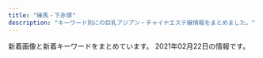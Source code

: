 ```yaml
---
title: "練馬・下赤塚"
description: "キーワード別にの巨乳アジアン・チャイナエステ嬢情報をまとめました。"
---
```


新着画像と新着キーワードをまとめています。
2021年02月22日の情報です。

<DmmAffiliateIns />
<KeywordTable
  shops={
    [
    {
        "url": "https://salasa.tokyo/",
        "name": "\u3064\u307c\u307f",
        "station": "\u7df4\u99ac\u99c5\u897f\u53e3",
        "keywords": {},
        "img_links": []
    },
    {
        "img_links": [
            "http://c-sakura.work/img/ami1.jpg",
            "http://c-sakura.work/img/yuri1.jpg",
            "http://c-sakura.work/images/interior_t.jpg",
            "http://c-sakura.work/images/int1.png",
            "http://c-sakura.work/images/tel.jpg",
            "http://c-sakura.work/images/1.jpg",
            "http://c-sakura.work/images/mobile.jpg",
            "http://c-sakura.work/images/sys1.png",
            "http://c-sakura.work/images/3.jpg",
            "http://c-sakura.work/images/head.jpg",
            "http://c-sakura.work/images/info.png",
            "http://c-sakura.work/images/2.jpg",
            "http://c-sakura.work/images/news.png",
            "http://c-sakura.work/images/staff_t.jpg",
            "http://c-sakura.work/img/yuyu1.jpg",
            "http://c-sakura.work/images/int2.png",
            "http://c-sakura.work/images/sisu.png"
        ],
        "name": "\u9577\u4e45*\u3061\u3087\u3046\u304d\u3085\u3046",
        "url": "http://c-sakura.work/",
        "station": "\u4e0b\u8d64\u585a\u99c5\u5317\u53e3",
        "keywords": {}
    },
    {
        "keywords": {},
        "station": "\u4e2d\u6751\u6a4b\u99c5\u5357\u53e3",
        "url": "http://www.es-yas.click/",
        "img_links": [
            "http://www.es-yas.click/images/mobile.jpg",
            "http://www.es-yas.click/images/2.jpg",
            "http://www.es-yas.click/images/3.jpg",
            "http://www.es-yas.click/img/sayuri1.jpg",
            "http://www.es-yas.click/images/int2.png",
            "http://www.es-yas.click/img/aya1.jpg",
            "http://www.es-yas.click/images/sys1.png",
            "http://www.es-yas.click/images/sys2.png",
            "http://www.es-yas.click/images/int1.png",
            "http://www.es-yas.click/images/interior_t.jpg",
            "http://www.es-yas.click/images/news.jpg",
            "http://www.es-yas.click/images/s1.png",
            "http://www.es-yas.click/images/tel.jpg",
            "http://www.es-yas.click/images/1.jpg",
            "http://www.es-yas.click/img/risa1.jpg",
            "http://www.es-yas.click/images/ac1.png",
            "http://www.es-yas.click/images/staff_t.jpg",
            "http://www.es-yas.click/images/sirase.jpg",
            "http://www.es-yas.click/images/info.png",
            "http://www.es-yas.click/images/newface.png",
            "http://www.es-yas.click/images/head.jpg"
        ],
        "name": "\u30b9\u30a6\u30a3\u30fc\u30c8"
    },
    {
        "img_links": [
            "http://www.seoul.esjp.info/img/nav-006.png",
            "http://www.seoul.esjp.info/img/change-002.png",
            "http://www.seoul.esjp.info/files/013.jpg",
            "http://www.seoul.esjp.info/files/007.jpg",
            "http://www.seoul.esjp.info/img/change-001.png",
            "http://www.seoul.esjp.info/files/005.jpg",
            "http://www.seoul.esjp.info/img/change-003.png",
            "http://www.seoul.esjp.info/files/004.jpg",
            "http://www.seoul.esjp.info/files/010.jpg",
            "http://www.seoul.esjp.info/files/012.jpg",
            "http://www.seoul.esjp.info/img/main-top01.png",
            "http://www.seoul.esjp.info/files/003.jpg",
            "http://www.seoul.esjp.info/img/recuit.png",
            "http://www.seoul.esjp.info/img/head.png",
            "http://www.seoul.esjp.info/img/change-005.png",
            "http://www.seoul.esjp.info/img/nav-004.png",
            "http://www.seoul.esjp.info/img/nav-002.png",
            "http://www.seoul.esjp.info/img/change-006.png",
            "http://www.seoul.esjp.info/files/015.jpg",
            "http://www.seoul.esjp.info/img/main-top03.png",
            "http://www.seoul.esjp.info/files/008.jpg",
            "http://www.seoul.esjp.info/img/nav-003.png",
            "http://www.seoul.esjp.info/img/nav-005.png",
            "http://www.seoul.esjp.info/img/nav-001.png",
            "http://www.seoul.esjp.info/files/011.jpg",
            "http://www.seoul.esjp.info/img/foot.png",
            "http://www.seoul.esjp.info/files/006.jpg",
            "http://www.seoul.esjp.info/img/change-004.png",
            "http://www.seoul.esjp.info/files/001.jpg"
        ],
        "station": "\u7df4\u99ac\u99c5\u897f\u53e3",
        "url": "http://www.seoul.esjp.info/",
        "keywords": {
            "86": 3,
            "D": 4,
            "87": 1
        },
        "name": "\u7652\u3057\u306e\u90e8\u5c4b"
    },
    {
        "keywords": {},
        "url": "http://www.es-kou.link/",
        "station": "\u4e0b\u8d64\u585a\u99c5\u5317\u53e3",
        "img_links": [
            "http://www.es-kou.link/images/info.png",
            "http://www.es-kou.link/images/head.jpg",
            "http://www.es-kou.link/images/staff_t.jpg",
            "http://www.es-kou.link/images/sys1.jpg",
            "http://www.es-kou.link/images/int2.png",
            "http://www.es-kou.link/images/1.jpg",
            "http://www.es-kou.link/images/news.jpg",
            "http://www.es-kou.link/images/interior_t.jpg",
            "http://www.es-kou.link/images/b1.jpg",
            "http://www.es-kou.link/images/sys3.png",
            "http://www.es-kou.link/images/s1.png",
            "http://www.es-kou.link/img/nana1.jpg",
            "http://www.es-kou.link/images/sys2.jpg",
            "http://www.es-kou.link/images/2.jpg",
            "http://www.es-kou.link/images/b2.jpg",
            "http://www.es-kou.link/img/mimi1.jpg",
            "http://www.es-kou.link/images/3.jpg",
            "http://www.es-kou.link/img/satomi1.jpg",
            "http://www.es-kou.link/images/mobile.jpg",
            "http://www.es-kou.link/images/int1.png"
        ],
        "name": "\u7d05\u6708"
    },
    {
        "station": "\u4e0b\u8d64\u585a\u99c5\u5317\u53e3",
        "keywords": {},
        "url": "http://www.hanaest.net/",
        "img_links": [
            "http://www.hanaest.net/up/uploads/20171005214644212.jpg",
            "http://www.hanaest.net/images/s2.jpg",
            "http://www.hanaest.net/images/ttl_price.png",
            "http://www.hanaest.net/up/uploads/20170621202142mimi.jpg",
            "http://www.hanaest.net/images/qj.png",
            "http://www.hanaest.net/images/ttl_qj.png",
            "http://www.hanaest.net/up/uploads/20171017081729nana.jpg",
            "http://www.hanaest.net/up/uploads/20161009222712tomo.jpg",
            "http://www.hanaest.net/images/ttl_staff.png",
            "http://www.hanaest.net/images/r2.jpg",
            "http://www.hanaest.net/images/header_bg.png",
            "http://www.hanaest.net/images/news.png",
            "http://www.hanaest.net/up/uploads/20161128220158nao.jpg",
            "http://www.hanaest.net/images/r1.jpg"
        ],
        "name": "\u83ef\uff5e\u306f\u306a\uff5e"
    },
    {
        "img_links": [
            "http://amaen.rankuens.com/css/nav/nav06.png",
            "http://amaen.rankuens.com/css/nav/nav04.png",
            "http://amaen.rankuens.com/css/right.png",
            "http://amaen.rankuens.com/css/staff/staff-004.jpg",
            "http://amaen.rankuens.com/css/top02.jpg",
            "http://amaen.rankuens.com/css/staff/staff-003.jpg",
            "http://amaen.rankuens.com/css/nav/nav03.png",
            "http://amaen.rankuens.com/css/nav/nav02.png",
            "http://amaen.rankuens.com/css/staff/staff-02.jpg",
            "http://amaen.rankuens.com/css/nav/nav05.png",
            "http://amaen.rankuens.com/css/top01.jpg",
            "http://amaen.rankuens.com/css/staff/naiyo02.png",
            "http://amaen.rankuens.com/css/top04.jpg",
            "http://amaen.rankuens.com/css/head.jpg",
            "http://amaen.rankuens.com/css/left.png",
            "http://amaen.rankuens.com/css/staff/naiyo01.png",
            "http://amaen.rankuens.com/css/staff/staff-01.jpg",
            "http://amaen.rankuens.com/css/nav/nav01.png"
        ],
        "station": "\u7df4\u99ac\u99c5",
        "name": "\u7518\u3048\u3093\u574a",
        "url": "http://amaen.rankuens.com/",
        "keywords": {
            "C": 1,
            "89": 3,
            "D": 1,
            "87": 1
        }
    },
    {
        "keywords": {},
        "url": "http://sh-dafei.work/",
        "name": "\u5927\u5983",
        "station": "\u7df4\u99ac\u99c5\u897f\u53e3",
        "img_links": [
            "http://sh-dafei.work/uploads/181214/1-1Q214154222511.jpg",
            "http://sh-dafei.work/templets/default/pc/picture/s_news.png",
            "http://sh-dafei.work/uploads/181206/1-1Q206125154224.jpg",
            "http://sh-dafei.work/templets/default/pc/picture/staffs.png",
            "http://sh-dafei.work/uploads/171031/1-1G0311G344914.jpg",
            "http://sh-dafei.work/uploads/190924/1-1Z924151334121.jpg",
            "http://sh-dafei.work/uploads/200612/1-200612154534W8.jpg",
            "http://sh-dafei.work/uploads/181206/1-1Q2061249563O.jpg",
            "http://sh-dafei.work/uploads/171031/1-1G0311G4095M.jpg",
            "http://sh-dafei.work/uploads/181206/1-1Q2061253211D.jpg",
            "http://sh-dafei.work/templets/default/pc/picture/end1.jpg",
            "http://sh-dafei.work/uploads/171031/1-1G0311G531445.jpg",
            "http://sh-dafei.work/uploads/190329/1-1Z329151011c7.jpg",
            "http://sh-dafei.work/uploads/181206/1-1Q2061250494E.jpg",
            "http://sh-dafei.work/uploads/201002/1-201002144Z11V.jpg",
            "http://sh-dafei.work/uploads/191115/1-191115132040J2.jpg",
            "http://sh-dafei.work/uploads/200117/1-20011G614144B.jpg",
            "http://sh-dafei.work/uploads/180612/1-1P6121601061c.jpg",
            "http://sh-dafei.work/templets/default/pc/picture/s_staff.png",
            "http://sh-dafei.work/uploads/181207/1-1Q20G35320X0.png",
            "http://sh-dafei.work/uploads/210219/1-210219105500300.jpg",
            "http://sh-dafei.work/uploads/190809/1-1ZP9125I01S.jpg",
            "http://sh-dafei.work/uploads/171031/1-1G0311G505933.jpg",
            "http://sh-dafei.work/uploads/190301/1-1Z30116320A41.jpg",
            "http://sh-dafei.work/uploads/201113/1-20111314213cQ.jpg",
            "http://sh-dafei.work/uploads/171031/1-1G0311G556445.jpg",
            "http://sh-dafei.work/uploads/190130/1-1Z130162635508.jpg",
            "http://sh-dafei.work/uploads/181207/1-1Q20G40K63R.jpg",
            "http://sh-dafei.work/templets/default/pc/picture/face.png",
            "http://sh-dafei.work/templets/default/pc/picture/s_pick.png",
            "http://sh-dafei.work/uploads/allimg/180612/1-1P612160305350.jpg",
            "http://sh-dafei.work/uploads/180227/1-1P22G40S5448.jpg",
            "http://sh-dafei.work/uploads/180612/1-1P612160029349.jpg"
        ]
    },
    {
        "keywords": {
            "88": 4,
            "85": 8,
            "D": 12
        },
        "name": "\u30b7\u30a8\u30b9\u30bf",
        "img_links": [
            "http://siesta.ests.jp/photos/sites/39/2021/01/2021011116333493.jpg",
            "http://siesta.ests.jp/images/pick.jpg",
            "http://siesta.ests.jp/images/news.jpg",
            "http://siesta.ests.jp/images/info.jpg",
            "http://siesta.ests.jp/images/s-recriut.jpg",
            "http://siesta.ests.jp/photos/sites/39/2021/01/2021011116333321.jpg",
            "http://siesta.ests.jp/images/s-staff.jpg",
            "http://siesta.ests.jp/images/mobile1.jpg",
            "http://siesta.ests.jp/images/acc3.jpg",
            "http://siesta.ests.jp/images/acc4.jpg",
            "http://siesta.ests.jp/images/acc2.jpg",
            "http://siesta.ests.jp/images/mobile.jpg",
            "http://siesta.ests.jp/photos/sites/39/2021/01/2021011116333298.jpg",
            "http://siesta.ests.jp/images/acc1.jpg",
            "http://siesta.ests.jp/images/top.png"
        ],
        "url": "http://siesta.ests.jp/",
        "station": "\u5927\u6cc9\u5b66\u5712\u99c5\u5317\u53e3"
    },
    {
        "station": "\u7df4\u99ac\u99c5\u5317\u53e3",
        "img_links": [
            "http://moonlove.est-u.com/images/s1.jpg",
            "http://moonlove.est-u.com/images/s5.jpg",
            "http://moonlove.est-u.com/staff/sakura.jpg",
            "http://moonlove.est-u.com/images/index_14.jpg",
            "http://moonlove.est-u.com/images/icon_000.jpg",
            "http://moonlove.est-u.com/images/index_05.jpg",
            "http://moonlove.est-u.com/images/s6.jpg",
            "http://moonlove.est-u.com/images/index_12.jpg",
            "http://moonlove.est-u.com/images/index3_06.jpg",
            "http://moonlove.est-u.com/images/index1_06.jpg",
            "http://moonlove.est-u.com/images/index_13.jpg",
            "http://moonlove.est-u.com/images/index_08.jpg",
            "http://moonlove.est-u.com/images/index_17.jpg",
            "http://moonlove.est-u.com/staff/ayumi.jpg",
            "http://moonlove.est-u.com/images/index_16.jpg",
            "http://moonlove.est-u.com/images/index_15.jpg",
            "http://moonlove.est-u.com/staff/miki.jpg",
            "http://moonlove.est-u.com/images/s8.jpg",
            "http://moonlove.est-u.com/images/s3.jpg",
            "http://moonlove.est-u.com/images/index2_06.jpg",
            "http://moonlove.est-u.com/images/index_10.jpg",
            "http://moonlove.est-u.com/images/index_02.jpg",
            "http://moonlove.est-u.com/images/staff_09.jpg",
            "http://moonlove.est-u.com/images/index_04.jpg",
            "http://moonlove.est-u.com/images/index_07.jpg",
            "http://moonlove.est-u.com/images/index_19.jpg",
            "http://moonlove.est-u.com/staff/kaori.jpg",
            "http://moonlove.est-u.com/staff/nami.jpg",
            "http://moonlove.est-u.com/images/s4.jpg"
        ],
        "name": "\u6708\u306e\u604b",
        "url": "http://moonlove.est-u.com/",
        "keywords": {
            "C": 7
        }
    },
    {
        "img_links": [
            "http://www.relaxes.info/up/uploads/20201028211704mm.jpg",
            "http://www.relaxes.info/images/info.jpg",
            "http://www.relaxes.info/images/ttl_qj.png",
            "http://www.relaxes.info/images/rec.png",
            "http://www.relaxes.info/images/ttl_staff.png",
            "http://www.relaxes.info/images/header_bg.png",
            "http://www.relaxes.info/images/t1.png",
            "http://www.relaxes.info/images/s1.png",
            "http://www.relaxes.info/images/ttl_price.png",
            "http://www.relaxes.info/images/t2.png",
            "http://www.relaxes.info/up/uploads/20180315212810me.jpg",
            "http://www.relaxes.info/images/price.jpg",
            "http://www.relaxes.info/up/uploads/2017071800271212.jpg"
        ],
        "name": "\u8776",
        "station": "\u4e0a\u677f\u6a4b\u99c5\u5317\u53e3",
        "url": "http://www.relaxes.info/",
        "keywords": {}
    },
    {
        "station": "\u7df4\u99ac\u99c5",
        "url": "http://koukoku.xyz/garden/",
        "keywords": {
            "87": 1,
            "F": 1,
            "E": 1,
            "85": 1,
            "C": 1,
            "D": 3,
            "92": 2,
            "89": 2
        },
        "img_links": [
            "http://koukoku.xyz/garden/css/staff/staff05.jpg",
            "http://koukoku.xyz/garden/css/staff05.jpg",
            "http://koukoku.xyz/garden/css/staff/staff002.jpg",
            "http://koukoku.xyz/garden/css/staff06.jpg",
            "http://koukoku.xyz/garden/css/nav/nav02.png",
            "http://koukoku.xyz/garden/css/nav/nav05.png",
            "http://koukoku.xyz/garden/css/top01.jpg",
            "http://koukoku.xyz/garden/css/nav/nav06.png",
            "http://koukoku.xyz/garden/css/staff/staff06.jpg",
            "http://koukoku.xyz/garden/css/staff/staff004.jpg",
            "http://koukoku.xyz/garden/css/staff/staff003.jpg",
            "http://koukoku.xyz/garden/css/tel.png",
            "http://koukoku.xyz/garden/css/top04.jpg",
            "http://koukoku.xyz/garden/css/nav/nav03.png",
            "http://koukoku.xyz/garden/css/nav/nav04.png",
            "http://koukoku.xyz/garden/css/nav/nav01.png",
            "http://koukoku.xyz/garden/css/staff/staff05-b.jpg",
            "http://koukoku.xyz/garden/css/staff/staff001.jpg",
            "http://koukoku.xyz/garden/css/right.jpg",
            "http://koukoku.xyz/garden/css/staff001.jpg",
            "http://koukoku.xyz/garden/css/staff0002.jpg",
            "http://koukoku.xyz/garden/css/left.jpg"
        ],
        "name": "\u591c\u306e\u30ac\u30fc\u30c7\u30f3"
    },
    {
        "keywords": {
            "\u4e73": 4
        },
        "img_links": [
            "http://giuytor.xyz/webstyle/line5.png",
            "http://giuytor.xyz/uploads/201027/1-20102G24601461.jpg",
            "http://giuytor.xyz/uploads/201210/1-2012101602095L.jpg",
            "http://giuytor.xyz/uploads/201027/1-20102G24336356.jpg",
            "http://giuytor.xyz/webstyle/mobile_02.png",
            "http://giuytor.xyz/webstyle/line3.png",
            "http://giuytor.xyz/webstyle/sign(2).png",
            "http://giuytor.xyz/webstyle/call.jpg",
            "http://giuytor.xyz/webstyle/line6.png",
            "http://giuytor.xyz/webstyle/line4.png",
            "http://giuytor.xyz/uploads/201026/1-201026164952248.jpg",
            "http://giuytor.xyz/uploads/201112/1-20111210002S57.jpg",
            "http://giuytor.xyz/webstyle/sign(1).png",
            "http://giuytor.xyz/webstyle/line1.png",
            "http://giuytor.xyz/uploads/201027/1-20102G24525a5.jpg",
            "http://giuytor.xyz/uploads/201027/1-20102G2423W16.jpg",
            "http://giuytor.xyz/uploads/201210/1-201210163253163.jpg",
            "http://giuytor.xyz/webstyle/call(1).jpg",
            "http://giuytor.xyz/webstyle/mobile_01.png",
            "http://giuytor.xyz/webstyle/line2.png",
            "http://giuytor.xyz/webstyle/notice.png",
            "http://giuytor.xyz/uploads/201026/1-2010261A21I03.jpg",
            "http://giuytor.xyz/uploads/201027/1-20102G24150649.jpg",
            "http://giuytor.xyz/uploads/201030/1-201030101635910.jpg",
            "http://giuytor.xyz/uploads/201027/1-20102G24422144.jpg",
            "http://giuytor.xyz/uploads/201026/1-2010261A409633.jpg",
            "http://giuytor.xyz/webstyle/sign.png"
        ],
        "name": "\u30d0\u30d3",
        "url": "http://giuytor.xyz/",
        "station": "\u7df4\u99ac\u99c5A1\u51fa\u53e3"
    },
    {
        "station": "\u7df4\u99ac\u99c5\u5357\u53e3",
        "name": "ROSE",
        "keywords": {
            "C": 8
        },
        "url": "http://www.nerima-rose.com/",
        "img_links": [
            "http://www.nerima-rose.com/images/index-rosa_04.jpg",
            "http://www.nerima-rose.com/cgi-bin/topics/img/16-1.jpg",
            "http://www.nerima-rose.com/images/staff/17/2/nana.png",
            "http://www.nerima-rose.com/images/aroma/r2.jpg",
            "http://www.nerima-rose.com/images/rosa-pindao_07.jpg",
            "http://www.nerima-rose.com/images/rosa-pindao_09.jpg",
            "http://www.nerima-rose.com/images/aroma/r1.jpg",
            "http://www.nerima-rose.com/images/staff/16/misaki2.jpg",
            "http://www.nerima-rose.com/images/staff/17/2/kina.jpg",
            "http://www.nerima-rose.com/images/staff/16/aya2.jpg",
            "http://www.nerima-rose.com/images/staff/17/2/ena.jpg",
            "http://www.nerima-rose.com/images/nav/nav-rec.jpg",
            "http://www.nerima-rose.com/images/images/sys2018_06.jpg",
            "http://www.nerima-rose.com/images/nav/nav-acc.jpg",
            "http://www.nerima-rose.com/images/shop/h1.jpg",
            "http://www.nerima-rose.com/images/shop/4/s1.jpg",
            "http://www.nerima-rose.com/images/shop/11.jpg",
            "http://www.nerima-rose.com/images/shop/3/sh1.jpg",
            "http://www.nerima-rose.com/images/staff/16/kaori2.jpg",
            "http://www.nerima-rose.com/images/rosa-sys_09a.jpg",
            "http://www.nerima-rose.com/images/index-rosa_02.jpg",
            "http://www.nerima-rose.com/images/index-rosa_09.jpg",
            "http://www.nerima-rose.com/images/images/sys2018_03.jpg",
            "http://www.nerima-rose.com/images/rosa-sys_04.jpg",
            "http://www.nerima-rose.com/images/aroma/r3.jpg",
            "http://www.nerima-rose.com/images/staff/17/riri.jpg",
            "http://www.nerima-rose.com/images/sys3.jpg"
        ]
    },
    {
        "url": "http://ponfu-massage.work/",
        "station": "\u7df4\u99ac\u99c5\u897f\u53e3",
        "keywords": {
            "84": 1,
            "88": 4,
            "C": 22,
            "89": 1,
            "85": 3,
            "E": 1,
            "87": 4,
            "D": 10,
            "F": 1
        },
        "name": "\u30dd\u30f3\u30d5\u30fc",
        "img_links": [
            "http://ponfu-massage.work/img/s40.jpg",
            "http://ponfu-massage.work/img/s41.jpg",
            "http://ponfu-massage.work/img/st18.jpg",
            "http://ponfu-massage.work/img/sta38.jpg",
            "http://ponfu-massage.work/img/st41.jpg",
            "http://ponfu-massage.work/img/s39.jpg",
            "http://ponfu-massage.work/img/sta43.jpg",
            "http://ponfu-massage.work/img/acc2.jpg",
            "http://ponfu-massage.work/img/sta45.jpg",
            "http://ponfu-massage.work/img/st43.jpg",
            "http://ponfu-massage.work/img/acc8.jpg",
            "http://ponfu-massage.work/img/s42.jpg",
            "http://ponfu-massage.work/img/s43.jpg",
            "http://ponfu-massage.work/img/acc7.jpg",
            "http://ponfu-massage.work/img/sta35.jpg",
            "http://ponfu-massage.work/img/sta28.jpg",
            "http://ponfu-massage.work/img/s38.jpg",
            "http://ponfu-massage.work/img/acc5.jpg",
            "http://ponfu-massage.work/img/sta37.jpg",
            "http://ponfu-massage.work/img/botton.jpg",
            "http://ponfu-massage.work/img/sta41.jpg",
            "http://ponfu-massage.work/img/sta44.jpg",
            "http://ponfu-massage.work/img/s44.jpg",
            "http://ponfu-massage.work/img/st30.jpg",
            "http://ponfu-massage.work/img/acc6.jpg",
            "http://ponfu-massage.work/img/st45.jpg",
            "http://ponfu-massage.work/img/sta30.jpg",
            "http://ponfu-massage.work/img/campian.jpg",
            "http://ponfu-massage.work/img/st37.jpg",
            "http://ponfu-massage.work/img/st44.jpg",
            "http://ponfu-massage.work/img/st39.jpg",
            "http://ponfu-massage.work/img/sta40.jpg",
            "http://ponfu-massage.work/img/acc3.jpg",
            "http://ponfu-massage.work/img/acc10.jpg",
            "http://ponfu-massage.work/img/st38.jpg",
            "http://ponfu-massage.work/img/acc1.jpg",
            "http://ponfu-massage.work/img/sta42.jpg",
            "http://ponfu-massage.work/img/acc4.jpg",
            "http://ponfu-massage.work/img/st28.jpg",
            "http://ponfu-massage.work/img/st35.jpg",
            "http://ponfu-massage.work/img/s37.jpg",
            "http://ponfu-massage.work/img/s45.jpg",
            "http://ponfu-massage.work/img/st40.jpg",
            "http://ponfu-massage.work/img/acc9.jpg",
            "http://ponfu-massage.work/img/sta39.jpg",
            "http://ponfu-massage.work/img/s30.jpg",
            "http://ponfu-massage.work/img/st42.jpg"
        ]
    },
    {
        "img_links": [
            "http://binrou.net/i/img/st115.jpg",
            "http://binrou.net/i/img/sta100.jpg",
            "http://binrou.net/i/img/sta97.jpg",
            "http://binrou.net/img/st111.jpg",
            "http://binrou.net/img/s111.jpg",
            "http://binrou.net/i/img/st111.jpg",
            "http://binrou.net/i/img/sta112.jpg",
            "http://binrou.net/img/s114.jpg",
            "http://binrou.net/img/s118.jpg",
            "http://binrou.net/img/st115.jpg",
            "http://binrou.net/img/sta117.jpg",
            "http://binrou.net/img/sta109.jpg",
            "http://binrou.net/img/botton.jpg",
            "http://binrou.net/img/sta115.jpg",
            "http://binrou.net/i/img/sta80.jpg",
            "http://binrou.net/i/img/r2.jpg",
            "http://binrou.net/img/fla.jpg",
            "http://binrou.net/img/mo.png",
            "http://binrou.net/img/sta111.jpg",
            "http://binrou.net/i/img/sta105.jpg",
            "http://binrou.net/img/acc.jpg",
            "http://binrou.net/i/img/sta114.jpg",
            "http://binrou.net/i/img/sta108.jpg",
            "http://binrou.net/i/img/r3.jpg",
            "http://binrou.net/img/st118.jpg",
            "http://binrou.net/img/sta118.jpg",
            "http://binrou.net/i/img/sta116.jpg",
            "http://binrou.net/img/sta116.jpg",
            "http://binrou.net/i/img/sta115.jpg",
            "http://binrou.net/i/img/sta98.jpg",
            "http://binrou.net/img/s117.jpg",
            "http://binrou.net/i/img/r4.jpg",
            "http://binrou.net/i/img/sta88.jpg",
            "http://binrou.net/img/s115.jpg",
            "http://binrou.net/img/sta108.jpg",
            "http://binrou.net/i/img/sta104.jpg",
            "http://binrou.net/i/img/r1.jpg",
            "http://binrou.net/img/st117.jpg",
            "http://binrou.net/i/img/sta92.jpg",
            "http://binrou.net/i/img/sta94.jpg",
            "http://binrou.net/i/img/sta117.jpg",
            "http://binrou.net/img/s116.jpg",
            "http://binrou.net/i/img/sta111.jpg",
            "http://binrou.net/img/st109.jpg",
            "http://binrou.net/img/st108.jpg",
            "http://binrou.net/img/st112.jpg",
            "http://binrou.net/i/img/sta118.jpg",
            "http://binrou.net/i/img/sta89.jpg",
            "http://binrou.net/i/img/acc.jpg",
            "http://binrou.net/img/st114.jpg",
            "http://binrou.net/img/st116.jpg",
            "http://binrou.net/img/s112.jpg",
            "http://binrou.net/img/sta114.jpg",
            "http://binrou.net/img/s108.jpg",
            "http://binrou.net/i/img/sta109.jpg",
            "http://binrou.net/img/pickup20.jpg",
            "http://binrou.net/img/sta112.jpg"
        ],
        "keywords": {
            "C": 17,
            "87": 4,
            "88": 1,
            "89": 2,
            "E": 6,
            "86": 3,
            "F": 2,
            "D": 1
        },
        "station": "\u7df4\u99ac\u99c5\u897f\u53e3",
        "url": "http://binrou.net/",
        "name": "\u30ad\u30e9\u30ad\u30e9"
    },
    {
        "url": "http://www.kawaii.mensest.com/",
        "keywords": {
            "87": 4,
            "D": 4
        },
        "img_links": [
            "http://www.kawaii.mensest.com/images/btn2.png",
            "http://www.kawaii.mensest.com/images/icon_staff.png",
            "http://www.kawaii.mensest.com/images/icon_concept.png",
            "http://www.kawaii.mensest.com/common/images/photo01.jpg",
            "http://www.kawaii.mensest.com/files/010.jpg",
            "http://www.kawaii.mensest.com/images/icon_top.png",
            "http://www.kawaii.mensest.com/images/icon_info.png",
            "http://www.kawaii.mensest.com/files/012.jpg",
            "http://www.kawaii.mensest.com/common/images/photo03.jpg",
            "http://www.kawaii.mensest.com/files/011.jpg",
            "http://www.kawaii.mensest.com/images/icon_tel.png",
            "http://www.kawaii.mensest.com/files/009.jpg",
            "http://www.kawaii.mensest.com/images/mainImg_sub.jpg",
            "http://www.kawaii.mensest.com/images/end-info.png",
            "http://www.kawaii.mensest.com/common/images/photo02.jpg"
        ],
        "station": "\u7df4\u99ac\u99c5\u4e2d\u592e\u53e3",
        "name": "Kawaii\u604b\u4eba"
    },
    {
        "url": "https://1270791003.wixsite.com/mysite/",
        "img_links": [
            "https://static.wixstatic.com/media/73ea4e_4f276738c0354f93b87840e2d55be62b~mv2.png",
            "https://static.wixstatic.com/media/73ea4e_73ca4971bac34776a53c8b09526abe0d~mv2.jpg",
            "https://static.wixstatic.com/media/56292f_3dc196c69ac04338b46a28f7dc0f4df2.jpg",
            "https://static.wixstatic.com/media/56292f_4d626237c2cd4806b0251dae4554758e.jpg"
        ],
        "station": "\u65b0\u685c\u53f0\u99c5",
        "keywords": {},
        "name": "\u697d\u3005"
    },
    {
        "url": "http://midori-massage.work/",
        "keywords": {
            "F": 2,
            "87": 5,
            "E": 5,
            "89": 1,
            "C": 16,
            "D": 2,
            "88": 3
        },
        "img_links": [
            "http://midori-massage.work/img/ss46.jpg",
            "http://midori-massage.work/img/ss51.jpg",
            "http://midori-massage.work/img/s49.png",
            "http://midori-massage.work/img/ss34.jpg",
            "http://midori-massage.work/img/ss32.jpg",
            "http://midori-massage.work/img/s52.png",
            "http://midori-massage.work/img/s53.png",
            "http://midori-massage.work/img/ss6.jpg",
            "http://midori-massage.work/img/ss23.jpg",
            "http://midori-massage.work/img/ss38.jpg",
            "http://midori-massage.work/img/ss57.jpg",
            "http://midori-massage.work/img/ss30.jpg",
            "http://midori-massage.work/img/ss55.jpg",
            "http://midori-massage.work/img/st53.jpg",
            "http://midori-massage.work/img/ss1.jpg",
            "http://midori-massage.work/img/ss25.jpg",
            "http://midori-massage.work/img/ss33.jpg",
            "http://midori-massage.work/img/ss18.jpg",
            "http://midori-massage.work/img/ss5.jpg",
            "http://midori-massage.work/img/ss54.jpg",
            "http://midori-massage.work/img/ss15.jpg",
            "http://midori-massage.work/img/st54.jpg",
            "http://midori-massage.work/img/botton.jpg",
            "http://midori-massage.work/img/st55.jpg",
            "http://midori-massage.work/img/ss48.jpg",
            "http://midori-massage.work/img/ss56.jpg",
            "http://midori-massage.work/img/st50.jpg",
            "http://midori-massage.work/img/ss49.jpg",
            "http://midori-massage.work/img/ss52.jpg",
            "http://midori-massage.work/img/ss10.jpg",
            "http://midori-massage.work/img/mo.png",
            "http://midori-massage.work/img/ss50.jpg",
            "http://midori-massage.work/img/ss4.jpg",
            "http://midori-massage.work/img/ss20.jpg",
            "http://midori-massage.work/img/ss16.jpg",
            "http://midori-massage.work/img/ss44.jpg",
            "http://midori-massage.work/img/ss13.jpg",
            "http://midori-massage.work/img/ss9.jpg",
            "http://midori-massage.work/img/ss12.jpg",
            "http://midori-massage.work/img/s55.png",
            "http://midori-massage.work/img/ss45.jpg",
            "http://midori-massage.work/img/s56.png",
            "http://midori-massage.work/img/ss22.jpg",
            "http://midori-massage.work/img/ss43.jpg",
            "http://midori-massage.work/img/a1.jpg",
            "http://midori-massage.work/img/ss53.jpg",
            "http://midori-massage.work/img/fla-2.jpg",
            "http://midori-massage.work/img/a3.jpg",
            "http://midori-massage.work/img/st47.jpg",
            "http://midori-massage.work/img/ss21.jpg",
            "http://midori-massage.work/img/s54.png",
            "http://midori-massage.work/img/ss41.jpg",
            "http://midori-massage.work/img/ss2.jpg",
            "http://midori-massage.work/img/fla-1.jpg",
            "http://midori-massage.work/img/ss36.jpg",
            "http://midori-massage.work/img/ss28.jpg",
            "http://midori-massage.work/img/ss19.jpg",
            "http://midori-massage.work/img/ss29.jpg",
            "http://midori-massage.work/img/s57.png",
            "http://midori-massage.work/img/st57.jpg",
            "http://midori-massage.work/img/ss24.jpg",
            "http://midori-massage.work/img/st56.jpg",
            "http://midori-massage.work/img/ss37.jpg",
            "http://midori-massage.work/img/ss26.jpg",
            "http://midori-massage.work/img/ss47.jpg",
            "http://midori-massage.work/img/st52.jpg",
            "http://midori-massage.work/img/ss42.jpg",
            "http://midori-massage.work/img/a2.jpg",
            "http://midori-massage.work/img/ss7.jpg",
            "http://midori-massage.work/img/ss17.jpg",
            "http://midori-massage.work/img/ss35.jpg",
            "http://midori-massage.work/img/ss14.jpg",
            "http://midori-massage.work/img/ss8.jpg",
            "http://midori-massage.work/img/st49.jpg",
            "http://midori-massage.work/img/ss3.jpg",
            "http://midori-massage.work/img/st056.jpg",
            "http://midori-massage.work/img/ss39.jpg",
            "http://midori-massage.work/img/s47.png",
            "http://midori-massage.work/img/ss31.jpg",
            "http://midori-massage.work/img/ss40.jpg",
            "http://midori-massage.work/img/s50.png"
        ],
        "station": "\u8981\u753a\u99c55\u756a\u51fa\u53e3",
        "name": "\u7dd1"
    },
    {
        "url": "http://margaret.ests.jp/",
        "keywords": {
            "D": 84,
            "85": 36,
            "86": 24,
            "E": 36,
            "F": 12,
            "87": 12,
            "88": 24
        },
        "img_links": [
            "http://margaret.ests.jp/images/top.jpg",
            "http://margaret.ests.jp/images/s_service.png",
            "http://margaret.ests.jp/photos/sites/29/2020/04/2020041014190824.jpg",
            "http://margaret.ests.jp/images/mobile.jpg",
            "http://margaret.ests.jp/images/room3.jpg",
            "http://margaret.ests.jp/photos/sites/29/2020/04/202004102157462.jpeg",
            "http://margaret.ests.jp/images/service3.jpg",
            "http://margaret.ests.jp/photos/sites/29/2020/04/2020040205541033.jpg",
            "http://margaret.ests.jp/images/service2.jpg",
            "http://margaret.ests.jp/photos/sites/29/2020/03/2020032709162529.jpg",
            "http://margaret.ests.jp/images/s_news.jpg",
            "http://margaret.ests.jp/photos/sites/29/2020/04/202004081414540.jpg",
            "http://margaret.ests.jp/images/room2.jpg",
            "http://margaret.ests.jp/photos/sites/29/2021/01/2021011511194654.jpg",
            "http://margaret.ests.jp/photos/sites/29/2020/06/2020062814010219.jpeg",
            "http://margaret.ests.jp/images/room4.jpg",
            "http://margaret.ests.jp/photos/sites/29/2020/05/202005281752578.jpg",
            "http://margaret.ests.jp/images/info.jpg",
            "http://margaret.ests.jp/images/room1.jpg",
            "http://margaret.ests.jp/photos/sites/29/2020/08/2020080615352994.jpeg",
            "http://margaret.ests.jp/images/service4.jpg",
            "http://margaret.ests.jp/photos/sites/29/2020/08/2020082222274080.jpeg",
            "http://margaret.ests.jp/images/s_staff.png",
            "http://margaret.ests.jp/images/service1.jpg",
            "http://margaret.ests.jp/photos/sites/29/2020/06/202006301829174.jpeg",
            "http://margaret.ests.jp/images/s_pick.jpg"
        ],
        "station": "\u685c\u53f0\u99c5\u5317\u53e3",
        "name": "\u30de\u30fc\u30ac\u30ec\u30c3\u30c8"
    },
    {
        "keywords": {},
        "url": "http://tenpo2.iest.info/",
        "station": "\u4e0a\u677f\u6a4b\u99c5\u5317\u53e3",
        "name": "\u6e29",
        "img_links": []
    },
    {
        "station": "\u6210\u5897\u99c5",
        "img_links": [],
        "keywords": {},
        "name": "\u59eb",
        "url": "http://anzu.abnavi.info/"
    },
    {
        "img_links": [
            "http://nymphe-est.biz/images/m1.png",
            "http://nymphe-est.biz/images/cg01.jpg",
            "http://nymphe-est.biz/images/m6.png",
            "http://nymphe-est.biz/images/stal.jpg",
            "http://nymphe-est.biz/images/tit4.jpg",
            "http://nymphe-est.biz/images/bur.jpg",
            "http://nymphe-est.biz/images/spt.png",
            "http://nymphe-est.biz/images/stat.jpg",
            "http://nymphe-est.biz/images/top.png",
            "http://nymphe-est.biz/images/no.png",
            "http://nymphe-est.biz/images/tit5.jpg",
            "http://nymphe-est.biz/images/m3.png",
            "http://nymphe-est.biz/images/m2.png",
            "http://nymphe-est.biz/images/tit6.jpg",
            "http://nymphe-est.biz/images/m4.png",
            "http://nymphe-est.biz/images/accl.jpg",
            "http://nymphe-est.biz/images/cg02.jpg",
            "http://nymphe-est.biz/images/bul.jpg",
            "http://nymphe-est.biz/images/m5.png",
            "http://nymphe-est.biz/images/tit3.jpg",
            "http://nymphe-est.biz/images/fla.jpg",
            "http://nymphe-est.biz/images/tit2.jpg",
            "http://nymphe-est.biz/images/tm.jpg",
            "http://nymphe-est.biz/images/cg03.jpg"
        ],
        "station": "\u6771\u6b66\u7df4\u99ac\u99c5\u5317\u53e3",
        "keywords": {
            "D": 2,
            "E": 1
        },
        "url": "http://nymphe-est.biz/",
        "name": "\u59eb\u306e\u3086\u3073\u3055\u304d"
    },
    {
        "keywords": {},
        "name": "\u3046\u3089\u3089",
        "url": "http://es-nerima.biz/",
        "img_links": [
            "http://es-nerima.biz/wp-content/uploads/2016/10/g3-250x330.jpg",
            "http://es-nerima.biz/wp-content/themes/template-salon2/images/magazine.jpg",
            "http://es-nerima.biz/wp-content/uploads/2016/10/gallery6.jpg",
            "http://es-nerima.biz/wp-content/themes/template-salon2/images/gallery3.jpg",
            "http://es-nerima.biz/wp-content/themes/template-salon2/images/newface-ttl.png",
            "http://es-nerima.biz/wp-content/themes/template-salon2/images/gallery2.jpg",
            "http://es-nerima.biz/wp-content/uploads/2016/10/girl-1.jpg",
            "http://es-nerima.biz/wp-content/uploads/2016/10/g5.jpg",
            "http://es-nerima.biz/wp-content/themes/template-salon2/images/gallery4.jpg",
            "http://es-nerima.biz/wp-content/uploads/2016/10/eri-250x330.jpg",
            "http://es-nerima.biz/wp-content/themes/template-salon2/images/slider1.jpg",
            "http://es-nerima.biz/wp-content/themes/template-salon2/images/gallery-ttl.png",
            "http://es-nerima.biz/wp-content/uploads/2016/10/gallery8.jpg",
            "http://es-nerima.biz/wp-content/uploads/2016/10/mika-250x330.jpg",
            "http://es-nerima.biz/wp-content/uploads/2016/10/camp-bnr.jpg",
            "http://es-nerima.biz/wp-content/uploads/2016/10/g6.jpg",
            "http://es-nerima.biz/wp-content/uploads/2016/10/girl-1-300x450.jpg",
            "http://es-nerima.biz/wp-content/themes/template-salon2/images/news-ttl.png",
            "http://es-nerima.biz/wp-content/uploads/2016/10/gallery8-600x600.jpg",
            "http://cdn.dino-es.com/images/logo/88x31DinoEs.png",
            "http://es-nerima.biz/wp-content/uploads/2016/10/gallery1.jpg",
            "http://es-nerima.biz/wp-content/themes/template-salon2/images/tel.png",
            "http://es-nerima.biz/wp-content/themes/template-salon2/images/massage-de_88_31.jpg",
            "http://es-nerima.biz/wp-content/uploads/2016/10/g5-250x330.jpg",
            "http://es-nerima.biz/wp-content/themes/template-salon2/images/pickup-frame.png",
            "http://es-nerima.biz/wp-content/uploads/2016/10/gallery3.jpg",
            "http://es-nerima.biz/wp-content/uploads/2016/10/gallery7.jpg",
            "http://es-nerima.biz/wp-content/themes/template-salon2/images/pickup-ttl.png",
            "http://es-nerima.biz/wp-content/themes/template-salon2/images/gallery1.jpg",
            "http://es-nerima.biz/wp-content/uploads/2016/10/g3.jpg",
            "http://es-nerima.biz/wp-content/uploads/2016/10/gallery2.jpg",
            "http://es-nerima.biz/wp-content/uploads/2016/10/g1-250x330.jpg",
            "http://es-nerima.biz/wp-content/uploads/2016/10/girl-1-250x330.jpg",
            "http://es-nerima.biz/wp-content/themes/template-salon2/images/camp-bnr.jpg",
            "http://es-nerima.biz/wp-content/uploads/2016/10/g4-250x330.jpg",
            "http://es-nerima.biz/wp-content/uploads/2016/10/eri.jpg",
            "http://es-nerima.biz/wp-content/uploads/2016/10/gallery5.jpg",
            "http://es-nerima.biz/wp-content/uploads/2016/10/mika.jpg",
            "http://es-nerima.biz/wp-content/uploads/2016/10/g6-250x330.jpg"
        ],
        "station": "\u7df4\u99ac\u99c5\u5317\u53e3"
    },
    {
        "station": "\u4e2d\u6751\u6a4b\u99c5",
        "name": "\u697d\u697d",
        "url": "http://www.e-rakuraku.info/",
        "keywords": {
            "C": 13
        },
        "img_links": [
            "http://www.e-rakuraku.info/images/s1.png",
            "http://www.e-rakuraku.info/images/huiyuan.png",
            "http://www.e-rakuraku.info/images/tite-staff.png",
            "http://www.e-rakuraku.info/images/sr.png",
            "http://www.e-rakuraku.info/images/g0.jpg",
            "http://www.e-rakuraku.info/images/g4.jpg",
            "http://www.e-rakuraku.info/images/nei_03.jpg",
            "http://www.e-rakuraku.info/images/newfacet.png",
            "http://www.e-rakuraku.info/images/s2.png",
            "http://www.e-rakuraku.info/images/g1.jpg",
            "http://www.e-rakuraku.info/images/newt.png",
            "http://www.e-rakuraku.info/images/tite-gallery.png",
            "http://www.e-rakuraku.info/images/g2.jpg",
            "http://www.e-rakuraku.info/images/top.jpg",
            "http://www.e-rakuraku.info/images/mobile.png",
            "http://www.e-rakuraku.info/images/g5.jpg",
            "http://www.e-rakuraku.info/images/g3.jpg",
            "http://www.e-rakuraku.info/images/tel.png"
        ]
    },
    {
        "url": "http://lachesis.este88.com/",
        "img_links": [
            "http://lachesis.este88.com/gals/miku1.jpg",
            "http://lachesis.este88.com/gals/itika3.jpg",
            "http://lachesis.este88.com/gals/sayaka3.jpg",
            "https://lachesis.este88.com/gals/miku1.jpg",
            "https://lachesis.este88.com/gals/rinnka1.jpg",
            "http://lachesis.este88.com/gals/narumi1.jpg",
            "http://lachesis.este88.com/gals/maria1.jpg",
            "https://lachesis.este88.com/gals/itika1.jpg",
            "http://lachesis.este88.com/gals/tumugi3.jpg",
            "https://lachesis.este88.com/gals/minami1.jpg",
            "https://lachesis.este88.com/images/sysh3bar.png",
            "https://lachesis.este88.com/gals/miho1.jpg",
            "http://lachesis.este88.com/gals/rinnka2.jpg",
            "http://lachesis.este88.com/images/sysh3bar.png",
            "http://lachesis.este88.com/gals/minami2.jpg",
            "http://lachesis.este88.com/gals/mao2.jpg",
            "https://lachesis.este88.com/gals/narumi1.jpg",
            "http://lachesis.este88.com/gals/narumi3.jpg",
            "http://lachesis.este88.com/gals/sayaka2.jpg",
            "https://lachesis.este88.com/gals/tumugi1.jpg",
            "https://lachesis.este88.com/images/line.jpg",
            "http://lachesis.este88.com/gals/aoi1.jpg",
            "http://lachesis.este88.com/gals/tumugi1.jpg",
            "http://lachesis.este88.com/gals/miku2.jpg",
            "http://lachesis.este88.com/gals/miku3.jpg",
            "http://lachesis.este88.com/gals/miho3.jpg",
            "http://lachesis.este88.com/gals/rinnka1.jpg",
            "http://lachesis.este88.com/images/info5.jpg",
            "http://momipara.jp/img/link/momi234.jpg",
            "http://lachesis.este88.com/gals/narumi4.jpg",
            "https://lachesis.este88.com/images/bg_header3.jpg",
            "http://lachesis.este88.com/gals/aoi3.jpg",
            "http://lachesis.este88.com/gals/mao1.jpg",
            "https://lachesis.este88.com/gals/sayaka1.jpg",
            "http://lachesis.este88.com/images/bg_header.jpg",
            "http://lachesis.este88.com/gals/rinnka4.jpg",
            "https://lachesis.este88.com/images/info5.jpg",
            "https://lachesis.este88.com/gals/mao1.jpg",
            "http://lachesis.este88.com/gals/tumugi2.jpg",
            "http://lachesis.este88.com/gals/miho2.jpg",
            "http://lachesis.este88.com/gals/rinnka3.jpg",
            "http://lachesis.este88.com/gals/aoi2.jpg",
            "http://lachesis.este88.com/images/bg_header3.jpg",
            "https://lachesis.este88.com/gals/maria1.jpg",
            "http://lachesis.este88.com/gals/narumi2.jpg",
            "http://lachesis.este88.com/gals/itika1.jpg",
            "http://lachesis.este88.com/gals/itika2.jpg",
            "http://lachesis.este88.com/gals/miho1.jpg",
            "http://lachesis.este88.com/images/line.jpg",
            "https://lachesis.este88.com/gals/aoi1.jpg",
            "http://lachesis.este88.com/gals/sayaka1.jpg",
            "http://lachesis.este88.com/gals/minami1.jpg",
            "https://lachesis.este88.com/images/bg_header.jpg"
        ],
        "name": "\u30e9\u30b1\u30b7\u30b9\u5927\u6cc9\u5b66\u5712",
        "station": "\u5927\u6cc9\u5b66\u5712\u99c5",
        "keywords": {
            "88": 1,
            "F": 3,
            "80": 1,
            "93": 1,
            "95": 1,
            "86": 1,
            "87": 1,
            "D": 3,
            "91": 2,
            "C": 4,
            "84": 1,
            "G": 1,
            "83": 2
        }
    },
    {
        "keywords": {
            "87": 4,
            "C": 2,
            "84": 1,
            "D": 7,
            "85": 1,
            "86": 3
        },
        "name": "\u59ff\u7f8e",
        "station": "\u3068\u304d\u308f\u53f0\u99c5\u5357\u53e3",
        "img_links": [
            "http://www.sugatabi.mesthe.com/images/mobile.jpg",
            "http://www.sugatabi.mesthe.com/images/bj3.png",
            "http://www.sugatabi.mesthe.com/files/005-02.jpg",
            "http://www.sugatabi.mesthe.com/files/004-02.jpg",
            "http://www.sugatabi.mesthe.com/files/006.jpg",
            "http://www.sugatabi.mesthe.com/files/008-02.jpg",
            "http://www.sugatabi.mesthe.com/files/002.jpg",
            "http://www.sugatabi.mesthe.com/images/girl-z1.jpg",
            "http://www.sugatabi.mesthe.com/files/006-02.jpg",
            "http://www.sugatabi.mesthe.com/files/005.jpg",
            "http://www.sugatabi.mesthe.com/images/shop/shop03.jpg",
            "http://www.sugatabi.mesthe.com/files/010-02.jpg",
            "http://www.sugatabi.mesthe.com/files/001.jpg",
            "http://www.sugatabi.mesthe.com/files/003-02.jpg",
            "http://www.sugatabi.mesthe.com/images/top_sche.png",
            "http://www.sugatabi.mesthe.com/files/002-02.jpg",
            "http://www.sugatabi.mesthe.com/images/shop/shop04.jpg",
            "http://www.sugatabi.mesthe.com/images/shop/shop01.jpg",
            "http://www.sugatabi.mesthe.com/images/girl-z2.jpg",
            "http://www.sugatabi.mesthe.com/files/004.jpg",
            "http://www.sugatabi.mesthe.com/files/010.jpg",
            "http://www.sugatabi.mesthe.com/images/staff_line.png",
            "http://www.sugatabi.mesthe.com/files/001-02.jpg",
            "http://www.sugatabi.mesthe.com/files/009.jpg",
            "http://www.sugatabi.mesthe.com/files/003.jpg",
            "http://www.sugatabi.mesthe.com/files/009-02.jpg",
            "http://www.sugatabi.mesthe.com/images/top.jpg",
            "http://www.sugatabi.mesthe.com/files/008.jpg",
            "http://www.sugatabi.mesthe.com/images/shop/shop02.jpg",
            "http://www.sugatabi.mesthe.com/images/link_line.png"
        ],
        "url": "http://www.sugatabi.mesthe.com/"
    },
    {
        "station": "\u77f3\u795e\u4e95\u516c\u5712\u99c5\u5357\u53e3",
        "url": "http://aroma-p.info/",
        "img_links": [],
        "name": "AROMA PLAZA \u30a2\u30ed\u30de\u30d7\u30e9\u30b6",
        "keywords": {}
    },
    {
        "url": "http://c-ikoi.work/",
        "keywords": {},
        "img_links": [
            "http://c-ikoi.work/images/int3.png",
            "http://c-ikoi.work/images/sys3.png",
            "http://c-ikoi.work/images/1.jpg",
            "http://c-ikoi.work/img/momo1.jpg",
            "http://c-ikoi.work/images/int1.png",
            "http://c-ikoi.work/images/tel.jpg",
            "http://c-ikoi.work/images/2.jpg",
            "http://c-ikoi.work/images/4.jpg",
            "http://c-ikoi.work/images/int2.png",
            "http://c-ikoi.work/images/sys1.jpg",
            "http://c-ikoi.work/images/sys2.jpg",
            "http://c-ikoi.work/images/staff_t.jpg",
            "http://c-ikoi.work/images/mobile.jpg",
            "http://c-ikoi.work/images/rec2.png",
            "http://c-ikoi.work/img/misaki1.jpg",
            "http://c-ikoi.work/images/rec1.png",
            "http://c-ikoi.work/images/head.jpg",
            "http://c-ikoi.work/images/news.jpg",
            "http://c-ikoi.work/img/yuna1.jpg",
            "http://c-ikoi.work/images/concept.jpg",
            "http://c-ikoi.work/img/riri1.jpg",
            "http://c-ikoi.work/images/interior_t.jpg",
            "http://c-ikoi.work/images/3.jpg",
            "http://c-ikoi.work/images/line.png"
        ],
        "name": "\u61a9",
        "station": "\u5927\u5c71\u99c5\u5357\u53e3"
    },
    {
        "keywords": {
            "C": 7
        },
        "img_links": [
            "http://himawari.est-u.com/staff/sakura.jpg",
            "http://himawari.est-u.com/images/a1.jpg",
            "http://himawari.est-u.com/images/index_08.jpg",
            "http://himawari.est-u.com/images/a2.jpg",
            "http://himawari.est-u.com/images/index_10.jpg",
            "http://himawari.est-u.com/staff/izumi.jpg",
            "http://himawari.est-u.com/images/index_02.jpg",
            "http://himawari.est-u.com/images/therpist.jpg",
            "http://himawari.est-u.com/images/index_04.jpg",
            "http://himawari.est-u.com/images/down.jpg",
            "http://himawari.est-u.com/images/index2_08.jpg",
            "http://himawari.est-u.com/staff/umi.jpg",
            "http://himawari.est-u.com/staff/eri.jpg",
            "http://himawari.est-u.com/staff/asuka.jpg",
            "http://himawari.est-u.com/staff/yuki.jpg",
            "http://himawari.est-u.com/staff/miyuki.jpg",
            "http://himawari.est-u.com/staff/nami.jpg"
        ],
        "station": "\u7df4\u99ac\u99c5\u5357\u53e3",
        "url": "http://himawari.est-u.com/",
        "name": "\u3072\u307e\u308f\u308a"
    },
    {
        "url": "https://kachofugetsu.ests.jp/",
        "keywords": {},
        "img_links": [],
        "name": "\u82b1\u9ce5\u98a8\u6708",
        "station": "\u6210\u5897\u99c5"
    },
    {
        "name": "\u5348\u5f8c\u306e\u591c",
        "station": "\u6210\u5897\u99c5\u5317\u53e3",
        "keywords": {
            "G": 1,
            "D": 18,
            "86": 18,
            "C": 26,
            "94": 1,
            "E": 1,
            "88": 1
        },
        "url": "http://mannmaru.xyz/",
        "img_links": [
            "http://mannmaru.xyz/uploads/210201/1-2102011039521I.jpg",
            "http://mannmaru.xyz/uploads/201112/1-2011120U33N31.jpg",
            "http://mannmaru.xyz/uploads/201214/1-2012141405532C.jpg",
            "http://mannmaru.xyz/uploads/201006/1-201006104306102.jpg",
            "http://mannmaru.xyz/uploads/210201/1-210201103ZbG.jpg",
            "http://mannmaru.xyz/uploads/210105/1-210105124QM16.jpg",
            "http://mannmaru.xyz/style/images/staff_line.png",
            "http://mannmaru.xyz/plus/images/room5.jpg",
            "http://mannmaru.xyz/uploads/201130/1-20113009354V96.jpg",
            "http://mannmaru.xyz/style/images/bj3.png",
            "http://mannmaru.xyz/uploads/210115/1-2101151H414522.jpg",
            "http://mannmaru.xyz/uploads/201020/1-2010200TG3423.jpg",
            "http://mannmaru.xyz/uploads/201112/1-2011120U32Q21.jpg",
            "http://mannmaru.xyz/uploads/201130/1-20113009355I62.jpg",
            "http://mannmaru.xyz/uploads/210105/1-210105124T2148.jpg",
            "http://mannmaru.xyz/style/images/room3.jpg",
            "http://mannmaru.xyz/style/images/girl-z2.jpg",
            "http://mannmaru.xyz/style/images/end.jpg",
            "http://mannmaru.xyz/uploads/210222/1-2102220954134V.jpg",
            "http://mannmaru.xyz/uploads/210118/1-21011P91210456.jpg",
            "http://mannmaru.xyz/uploads/210118/1-21011P913545J.jpg",
            "http://mannmaru.xyz/uploads/201106/1-201106163420503.jpg",
            "http://mannmaru.xyz/uploads/201106/1-2011061633492c.jpg",
            "http://mannmaru.xyz/uploads/201020/1-2010200T649248.jpg",
            "http://mannmaru.xyz/uploads/201112/1-2011120U259211.jpg",
            "http://mannmaru.xyz/uploads/210222/1-210222095259219.jpg",
            "http://mannmaru.xyz/uploads/201214/1-201214140532633.jpg",
            "http://mannmaru.xyz/uploads/201006/1-201006104331a4.jpg",
            "http://mannmaru.xyz/style/images/top.png",
            "http://mannmaru.xyz/uploads/201214/1-201214140544N0.jpg",
            "http://mannmaru.xyz/style/images/mobile.jpg",
            "http://mannmaru.xyz/uploads/210222/1-21022209531W45.jpg",
            "http://mannmaru.xyz/uploads/201106/1-201106163411121.jpg",
            "http://mannmaru.xyz/uploads/200930/1-20093009233O42.jpg",
            "http://mannmaru.xyz/uploads/210201/1-210201104555H2.jpg",
            "http://mannmaru.xyz/uploads/210118/1-21011P9140L03.jpg",
            "http://mannmaru.xyz/uploads/210105/1-210105124S0643.jpg",
            "http://mannmaru.xyz/style/images/girl-z1.jpg",
            "http://mannmaru.xyz/uploads/201020/1-2010200TF4347.jpg",
            "http://mannmaru.xyz/uploads/210222/1-210222095423251.jpg",
            "http://mannmaru.xyz/style/images/room1.jpg",
            "http://mannmaru.xyz/style/images/room4.jpg",
            "http://mannmaru.xyz/uploads/201006/1-201006104323245.jpg",
            "http://mannmaru.xyz/uploads/201026/1-201026095440P8.jpg",
            "http://mannmaru.xyz/uploads/201010/1-2010101A4532c.jpg",
            "http://mannmaru.xyz/uploads/200930/1-200930092346129.jpg",
            "http://mannmaru.xyz/uploads/201212/1-201212152243942.jpg",
            "http://mannmaru.xyz/uploads/201028/1-20102Q24R2Y7.jpg",
            "http://mannmaru.xyz/uploads/210222/1-210222095309317.jpg",
            "http://mannmaru.xyz/uploads/201130/1-20113009352G24.jpg",
            "http://mannmaru.xyz/uploads/201028/1-20102Q24S0942.jpg",
            "http://mannmaru.xyz/style/images/room2.jpg",
            "http://mannmaru.xyz/uploads/210201/1-21020110402L62.jpg",
            "http://mannmaru.xyz/uploads/210222/1-21022209535E28.jpg",
            "http://mannmaru.xyz/uploads/210201/1-21020110453K96.jpg",
            "http://mannmaru.xyz/uploads/200912/1-200912152551K9.jpg",
            "http://mannmaru.xyz/uploads/210201/1-210201104603c3.jpg",
            "http://mannmaru.xyz/uploads/200930/1-200930092325118.jpg",
            "http://mannmaru.xyz/uploads/201226/1-20122616061Aa.jpg",
            "http://mannmaru.xyz/style/images/dt.jpg",
            "http://mannmaru.xyz/uploads/201028/1-20102Q24PXb.jpg"
        ]
    },
    {
        "name": "\u6696\u5fc3",
        "keywords": {},
        "img_links": [
            "http://www.hi-msg.com/dansin/images/p-4-1.jpg",
            "http://www.hi-msg.com/dansin/images/s_info.jpg",
            "http://www.hi-msg.com/dansin/images/s_pick.jpg",
            "http://www.hi-msg.com/dansin/images/p-2.jpg",
            "http://www.hi-msg.com/dansin/images/s_face.jpg",
            "http://www.hi-msg.com/dansin/images/p-6.jpg",
            "http://www.hi-msg.com/dansin/images/p-6-1.jpg",
            "http://www.hi-msg.com/dansin/images/p-8.jpg",
            "http://www.hi-msg.com/dansin/images/p-4.jpg",
            "http://www.hi-msg.com/dansin/images/end1.jpg",
            "http://www.hi-msg.com/dansin/images/p-1-1.jpg",
            "http://www.hi-msg.com/dansin/images/p-5.jpg",
            "http://www.hi-msg.com/dansin/images/top.jpg",
            "http://www.hi-msg.com/dansin/images/p-7.jpg",
            "http://www.hi-msg.com/dansin/images/p-1.jpg",
            "http://www.hi-msg.com/dansin/images/s_news.jpg",
            "http://www.hi-msg.com/dansin/images/1.jpg",
            "http://www.hi-msg.com/dansin/images/nav.jpg",
            "http://www.hi-msg.com/dansin/images/top1.jpg",
            "http://www.hi-msg.com/dansin/images/p-5-1.jpg",
            "http://www.hi-msg.com/dansin/images/p-2-1.jpg",
            "http://www.hi-msg.com/dansin/images/mobile.jpg"
        ],
        "url": "http://www.hi-msg.com/dansin/",
        "station": "\u3068\u304d\u308f\u53f0\u99c5\u5357\u53e3"
    }
]
}
/>
<DmmAffiliateScript />
